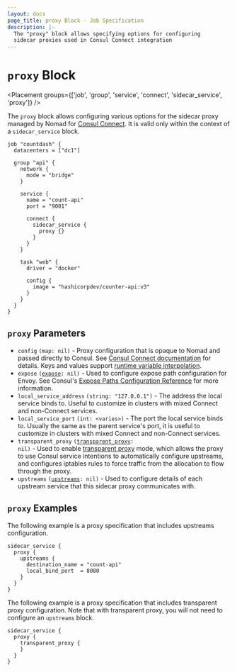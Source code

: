 ```yaml
---
layout: docs
page_title: proxy Block - Job Specification
description: |-
  The "proxy" block allows specifying options for configuring
  sidecar proxies used in Consul Connect integration
---
```


# `proxy` Block

<Placement
  groups={['job', 'group', 'service', 'connect', 'sidecar_service', 'proxy']}
/>

The `proxy` block allows configuring various options for the sidecar proxy
managed by Nomad for [Consul Connect][]. It is valid only within the context of
a `sidecar_service` block.

```hcl
job "countdash" {
  datacenters = ["dc1"]

  group "api" {
    network {
      mode = "bridge"
    }

    service {
      name = "count-api"
      port = "9001"

      connect {
        sidecar_service {
          proxy {}
        }
      }
    }

    task "web" {
      driver = "docker"

      config {
        image = "hashicorpdev/counter-api:v3"
      }
    }
  }
}
```

## `proxy` Parameters

- `config` `(map: nil)` - Proxy configuration that is opaque to Nomad and passed
  directly to Consul. See [Consul Connect documentation][envoy_dynamic_config]
  for details. Keys and values support [runtime variable interpolation][].
- `expose` <code>([expose]: nil)</code> - Used to configure expose path
  configuration for Envoy. See Consul's [Expose Paths Configuration
  Reference][expose_path_ref] for more information.
- `local_service_address` `(string: "127.0.0.1")` - The address the local
  service binds to. Useful to customize in clusters with mixed Connect and
  non-Connect services.
- `local_service_port` `(int: <varies>)` - The port the local service binds to.
  Usually the same as the parent service's port, it is useful to customize in
  clusters with mixed Connect and non-Connect services.
- `transparent_proxy` <code>([transparent_proxy][]: nil)</code> - Used to enable
  [transparent proxy][tproxy] mode, which allows the proxy to use Consul service
  intentions to automatically configure upstreams, and configures iptables rules
  to force traffic from the allocation to flow through the proxy.
- `upstreams` <code>([upstreams][]: nil)</code> - Used to configure details of
  each upstream service that this sidecar proxy communicates with.

## `proxy` Examples

The following example is a proxy specification that includes upstreams
configuration.

```hcl
sidecar_service {
  proxy {
    upstreams {
      destination_name = "count-api"
      local_bind_port  = 8080
    }
  }
}
```

The following example is a proxy specification that includes transparent proxy
configuration. Note that with transparent proxy, you will not need to configure
an `upstreams` block.

```hcl
sidecar_service {
  proxy {
    transparent_proxy {
    }
  }
}
```

[Consul Connect]: /nomad/docs/integrations/consul-connect
[job]: /nomad/docs/job-specification/job 'Nomad job Job Specification'
[group]: /nomad/docs/job-specification/group 'Nomad group Job Specification'
[task]: /nomad/docs/job-specification/task 'Nomad task Job Specification'
[runtime variable interpolation]: /nomad/docs/runtime/interpolation 'Nomad interpolation'
[sidecar_service]: /nomad/docs/job-specification/sidecar_service 'Nomad sidecar service Specification'
[upstreams]: /nomad/docs/job-specification/upstreams 'Nomad upstream config Specification'
[expose]: /nomad/docs/job-specification/expose 'Nomad proxy expose configuration'
[envoy_dynamic_config]: /consul/docs/connect/proxies/envoy#dynamic-configuration
[expose_path_ref]: /consul/docs/connect/registration/service-registration#expose-paths-configuration-reference
[transparent_proxy]: /nomad/docs/job-specification/transparent_proxy
[tproxy]: /consul/docs/k8s/connect/transparent-proxy
